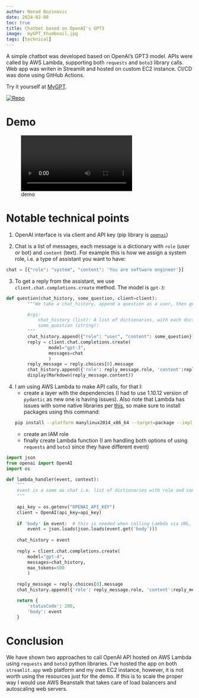 ```yaml
---
author: Nenad Bozinovic
date: 2024-02-08
toc: true
title: Chatbot based on OpenAI's GPT3
image:  myGPT_thumbnail.jpg
tags: [technical]
---
```


A simple chatbot was developed based on OpenAI's GPT3 model. APIs were called by AWS Lambda, supporting both `requests` and `boto3` library calls. Web app was writen in Streamlit and hosted on custom EC2 instance. CI/CD was done using GitHub Actions. 

Try it yourself at <a href="https://nesaboz-chatbot-mygpt-cfgwpf.streamlit.app" target="_blank">MyGPT</a>.

<p align="left">
  <a href="https://github.com/nesaboz/chatbot/">
    <img src="https://badgen.net/badge/icon/GitHub?icon=github&label" alt="Repo">
  </a>
</p>

# Demo

![demo](demo_2x.mov)

# Notable technical points

1. OpenAI interface is via client and API key (pip library is [`openai`](https://pypi.org/project/openai/))

2. Chat is a list of messages, each message is a dictionary with `role` (user or bot) and `content` (text). For example this is how we assign a system role, i.e. a type of assistant you want to have:

```python
chat = [{"role": "system", "content": 'You are software engineer'}]
```

3. To get a reply from the assistant, we use `client.chat.completions.create` method. The model is `gpt-3`:

```python
def question(chat_history, some_question, client=client):
        """We take a chat_history, append a question as a user, then get a reply from the assistant, and append that too

        Args:
            chat_history (list): A list of dictionaries, with each dictionary containing a role and content key
            some_question (string): 
        """
        chat_history.append({"role": "user", "content": some_question})
        reply = client.chat.completions.create(
                model="gpt-3",
                messages=chat
                )
        reply_message = reply.choices[0].message
        chat_history.append({'role': reply_message.role, 'content':reply_message.content})
        display(Markdown(reply_message.content))
```

4. I am using AWS Lambda to make API calls, for that I:
    - create a layer with the dependencies (I had to use 1.10.12 version of `pydantic` as new one is having issues). Also note that Lambda has issues with some native libraries per [this](https://docs.aws.amazon.com/lambda/latest/dg/python-package.html#python-package-native-libraries), so make sure to install packages using this command:
    ```bash
    pip install --platform manylinux2014_x86_64 --target=package --implementation cp --python-version 3.x --only-binary=:all: --upgrade <package_name> -t ./theEnvFolder/python
    ```
    - create an IAM role
    - finally create Lambda function (I am handling both options of using `requests` and `boto3` since they have different event)

```python
import json
from openai import OpenAI
import os

def lambda_handler(event, context):
    """
    event is a same as chat i.e. list of dictionaries with role and content (in a case when called via URL it is slightly different since it is embedded in the extra layer so we extract body first)
    """
    
    api_key = os.getenv("OPENAI_API_KEY")
    client = OpenAI(api_key=api_key)
        
    if 'body' in event:  # this is needed when calling Lambda via URL, since URL call and boto3 have different events
        event = json.loads(json.loads(event.get('body')))
        
    chat_history = event
        
    reply = client.chat.completions.create(
        model="gpt-4",
        messages=chat_history,
        max_tokens=500
        )
    
    reply_message = reply.choices[0].message
    chat_history.append({'role': reply_message.role, 'content':reply_message.content})

    return {
        'statusCode': 200,
        'body': event
    }
```

# Conclusion

We have shown two approaches to call OpenAI API hosted on AWS Lambda using `requests` and `boto3` python libraries. I've hosted the app on both `streamlit.app` web platform and my own EC2 instance, however, it is not worth using the resources just for the demo. If this is to scale the proper way I would use AWS Beanstalk that takes care of load balancers and autoscaling web servers.